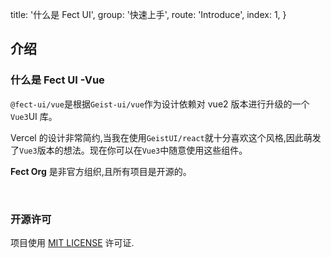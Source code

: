   title: '什么是 Fect UI',
  group: '快速上手',
  route: 'Introduce',
  index: 1,
}

## 介绍

### 什么是 Fect UI -Vue

`@fect-ui/vue`是根据`Geist-ui/vue`作为设计依赖对 vue2 版本进行升级的一个`Vue3`UI 库。

Vercel 的设计非常简约,当我在使用`GeistUI/react`就十分喜欢这个风格,因此萌发了`Vue3`版本的想法。现在你可以在`Vue3`中随意使用这些组件。

**Fect Org** 是非官方组织,且所有项目是开源的。

<br />

### 开源许可

项目使用 [MIT LICENSE](https://github.com/fect-org/Yuki/blob/master/LICENSE) 许可证.
